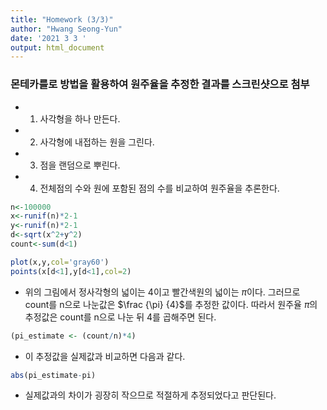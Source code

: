 ```yaml
---
title: "Homework (3/3)"
author: "Hwang Seong-Yun"
date: '2021 3 3 '
output: html_document
---
```



### 몬테카를로 방법을 활용하여 원주율을 추정한 결과를 스크린샷으로 첨부

- (1) 사각형을 하나 만든다.
- (2) 사각형에 내접하는 원을 그린다.
- (3) 점을 랜덤으로 뿌린다.
- (4) 전체점의 수와 원에 포함된 점의 수를 비교하여 원주율을 추론한다.

```r
n<-100000
x<-runif(n)*2-1 
y<-runif(n)*2-1
d<-sqrt(x^2+y^2)
count<-sum(d<1)
```

```r
plot(x,y,col='gray60')
points(x[d<1],y[d<1],col=2)
```

- 위의 그림에서 정사각형의 넓이는 4이고 빨간색원의 넓이는 $\pi$이다. 그러므로 count를 n으로 나눈값은 $\frac {\pi} {4}$를 추정한 값이다. 따라서 원주율 $\pi$의 추정값은 count를 n으로 나눈 뒤 4를 곱해주면 된다.

```r
(pi_estimate <- (count/n)*4)
```

- 이 추정값을 실제값과 비교하면 다음과 같다.

```r
abs(pi_estimate-pi)
```

- 실제값과의 차이가 굉장히 작으므로 적절하게 추정되었다고 판단된다.
